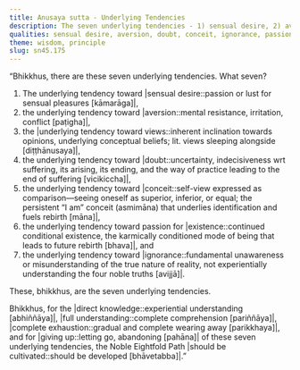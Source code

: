 ```yaml
---
title: Anusaya sutta - Underlying Tendencies
description: The seven underlying tendencies - 1) sensual desire, 2) aversion, 3) wrong view, 4) doubt, 5) conceit, 6) attachment to existence, and 7) ignorance - are described in brief. The Noble Eightfold Path is the way for direct knowledge, full understanding, complete exhaustion, and giving up of these tendencies.
qualities: sensual desire, aversion, doubt, conceit, ignorance, passion, wrong view, direct knowledge, complete comprehension, cultivation
theme: wisdom, principle
slug: sn45.175
---
```


“Bhikkhus, there are these seven underlying tendencies. What seven?

1) The underlying tendency toward |sensual desire::passion or lust for sensual pleasures [kāmarāga]|,
2) the underlying tendency toward |aversion::mental resistance, irritation, conflict [paṭigha]|,
3) the |underlying tendency toward views::inherent inclination towards opinions, underlying conceptual beliefs; lit. views sleeping alongside [diṭṭhānusaya]|,
4) the underlying tendency toward |doubt::uncertainty, indecisiveness wrt suffering, its arising, its ending, and the way of practice leading to the end of suffering [vicikiccha]|,
5) the underlying tendency toward |conceit::self-view expressed as comparison—seeing oneself as superior, inferior, or equal; the persistent “I am” conceit (asmimāna) that underlies identification and fuels rebirth [māna]|,
6) the underlying tendency toward passion for |existence::continued conditional existence, the karmically conditioned mode of being that leads to future rebirth [bhava]|, and
7) the underlying tendency toward |ignorance::fundamental unawareness or misunderstanding of the true nature of reality, not experientially understanding the four noble truths [avijjā]|.

These, bhikkhus, are the seven underlying tendencies.

Bhikkhus, for the |direct knowledge::experiential understanding [abhiññāya]|, |full understanding::complete comprehension [pariññāya]|, |complete exhaustion::gradual and complete wearing away [parikkhaya]|, and for |giving up::letting go, abandoning [pahāna]| of these seven underlying tendencies, the Noble Eightfold Path |should be cultivated::should be developed [bhāvetabba]|.”